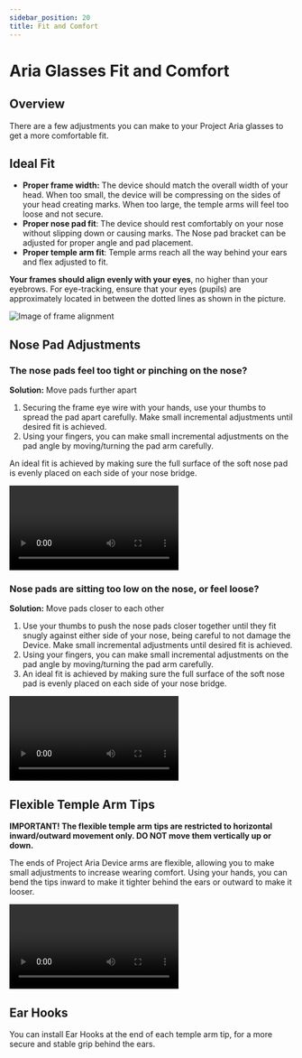 ```yaml
---
sidebar_position: 20
title: Fit and Comfort
---
```


# Aria Glasses Fit and Comfort

## Overview
There are a few adjustments you can make to your Project Aria glasses to get a more comfortable fit.

## Ideal Fit

* **Proper frame width:** The device should match the overall width of your head. When too small, the device will be compressing on the sides of your head creating marks. When too large, the temple arms will feel too loose and not secure.
* **Proper nose pad fit**: The device should rest comfortably on your nose without slipping down or causing marks. The Nose pad bracket can be adjusted for proper angle and pad placement.
* **Proper temple arm fit**: Temple arms reach all the way behind your ears and flex adjusted to fit.

**Your frames should align evenly with your eyes**, no higher than your eyebrows. For eye-tracking, ensure that your eyes (pupils) are approximately located in between the dotted lines as shown in the picture.

![Image of frame alignment](/img/ARK/fit/frames_align.PNG)

## Nose Pad Adjustments

### The nose pads feel too tight or pinching on the nose?
**Solution:** Move pads further apart

1. Securing the frame eye wire with your hands, use your thumbs to spread the pad apart carefully. Make small incremental adjustments until desired fit is achieved.
2. Using your fingers, you can make small incremental adjustments on the pad angle by moving/turning the pad arm carefully.

An ideal fit is achieved by making sure the full surface of the soft nose pad is evenly placed on each side of your nose bridge.


<video width="300" controls>
  <source src={useBaseUrl('img/ARK/fit/too_tight.mp4')} type="video/mp4"/>
  Your browser does not support the video tag. Video of the nosepads of Aria glasses being gently pushed outwards.
</video>


### Nose pads are sitting too low on the nose, or feel loose?
 **Solution:** Move pads closer to each other

1. Use your thumbs to push the nose pads closer together until they fit snugly against either side of your nose, being careful to not damage the Device. Make small incremental adjustments until desired fit is achieved.
2. Using your fingers, you can make small incremental adjustments on the pad angle by moving/turning the pad arm carefully.
3. An ideal fit is achieved by making sure the full surface of the soft nose pad is evenly placed on each side of your nose bridge.


<video width="300" controls>
  <source src={useBaseUrl('img/ARK/fit/too_loose.mp4')} type="video/mp4"/>
  Your browser does not support the video tag. Video of the nosepads of Aria glasses being gently pushed inwards.
</video>



## Flexible Temple Arm Tips

**IMPORTANT! The flexible temple arm tips are restricted to horizontal inward/outward movement only. DO NOT move them vertically up or down.**

The ends of Project Aria Device arms are flexible, allowing you to make small adjustments to increase wearing comfort. Using your hands, you can bend the tips inward to make it tighter behind the ears or outward to make it looser.

<video width="300" controls>
  <source src={useBaseUrl('img/ARK/fit/flexible_temple_arms.mp4')} type="video/mp4"/>
  Your browser does not support the video tag. Video of the tips of Project Aria glasses being gently bent inwards.
</video>


## Ear Hooks

You can install Ear Hooks at the end of each temple arm tip, for a more secure and stable grip behind the ears.
